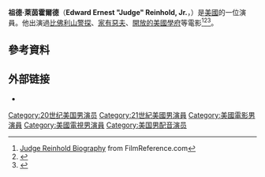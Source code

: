 {{NoteTA
|T=zh-hans:祖德·萊茵霍爾德;zh-hk:基斯·洛奇;zh-tw:賈基·雷荷;
|1=zh-hans:祖德·萊茵霍爾德;zh-hk:基斯·洛奇;zh-tw:賈基·雷荷;
}}
{{Infobox person
| name          = Judge Reinhold
| image         = Judge Reinhold at the 47th Emmy Awards afterparty cropped and airbrushed.jpg
| caption       = 
| birth_name    = Edward Ernest Reinhold, Jr.
| birth_date    = {{Birth date and age|mf=yes|1957|5|21}}
| birth_place   = 美國[[威明頓_(德拉瓦州)|威明頓 (德拉瓦州)]]
| death_date    =
| occupation    = 演員
| years_active  = 1979–現在
| spouse        = Carrie Frazier (1985–1986)<br>Amy Miller (2000–現在)
}}
'''祖德·萊茵霍爾德'''（'''Edward Ernest "Judge" Reinhold, Jr.'''，{{bd|1957年|5月21日}}）是[[美國|美國]]的一位演員。他出演過[[比佛利山警探|比佛利山警探]]、[[家有惡夫|家有惡夫]]、[[開放的美國學府|開放的美國學府]]等電影<ref>[http://www.filmreference.com/film/75/Judge-Reinhold.html Judge Reinhold Biography] {{Wayback|url=http://www.filmreference.com/film/75/Judge-Reinhold.html |date=20190927002022 }} from FilmReference.com</ref><ref name="google">{{cite web|url=http://news.google.com/newspapers?id=E_hTAAAAIBAJ&sjid=6Y0DAAAAIBAJ&pg=3828,1659862&dq=regina+reinhold&hl=en|title=Boca Raton News - Google News Archive Search|publisher=news.google.com|accessdate=2014-09-21}}</ref><ref>{{cite web |author= |url=http://select.nytimes.com/gst/abstract.html?res=F20D14FA3558117A93C4AB178ED85F408585F9 |title=ATTORNEY IS FIANCE OF REGINA FLEMING - Marriage Announcement - NYTimes.com |publisher=Select.nytimes.com |date=2011-12-28 |accessdate=2012-01-01 |archive-date=2013-10-19 |archive-url=https://web.archive.org/web/20131019215157/http://select.nytimes.com/gst/abstract.html?res=F20D14FA3558117A93C4AB178ED85F408585F9 |dead-url=no }}</ref>。

==參考資料==
{{Reflist}}

== 外部链接 ==
* {{IMDb name|1662}}

{{Authority control}}

{{DEFAULTSORT:Reinhold, Judge}}
[[Category:20世纪美国男演员|Category:20世纪美国男演员]]
[[Category:21世紀美國男演員|Category:21世紀美國男演員]]
[[Category:美國電影男演員|Category:美國電影男演員]]
[[Category:美國電視男演員|Category:美國電視男演員]]
[[Category:美国男配音演员|Category:美国男配音演员]]
